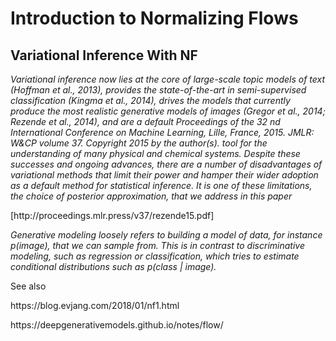 # Introduction to Normalizing Flows


## Variational Inference With NF

*Variational inference now lies at the core of large-scale topic models of text (Hoffman et al., 2013), provides the state-of-the-art in semi-supervised classification (Kingma et al., 2014), drives the models that currently produce the most realistic generative models of images (Gregor et al., 2014; Rezende et al., 2014), and are a default Proceedings of the 32 nd International Conference on Machine Learning, Lille, France, 2015. JMLR: W&CP volume 37. Copyright 2015 by the author(s). tool for the understanding of many physical and chemical systems. Despite these successes and ongoing advances, there are a number of disadvantages of variational methods that limit their power and hamper their wider adoption as a default method for statistical inference. It is one of these limitations, the choice of posterior approximation, that we address in this paper*

[http://proceedings.mlr.press/v37/rezende15.pdf]

*Generative modeling loosely refers to building a model of data, for instance p(image), that we can sample from. This is in contrast to discriminative modeling, such as regression or classification, which tries to estimate conditional distributions such as p(class | image).*

See also

https://blog.evjang.com/2018/01/nf1.html

https://deepgenerativemodels.github.io/notes/flow/